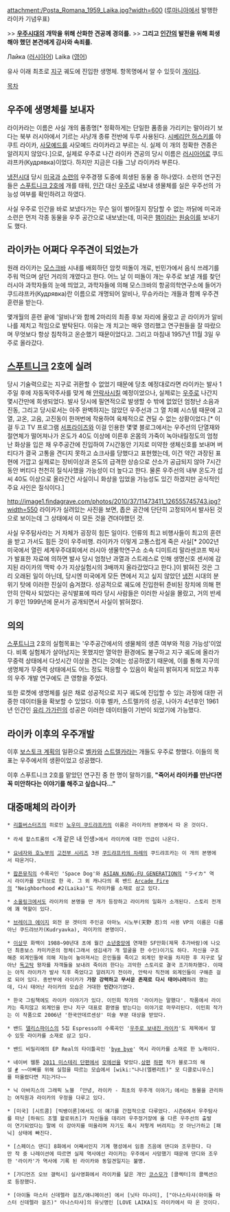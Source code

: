 attachment:/Posta_Romana_1959_Laika.jpg?width=600
([[루마니아]]에서 발행한 라이카 기념우표)

>> '''[[우주]]시대의 개막을 위해 산화한 견공께 경의를.'''
>> '''그리고 [[인간]]의 발전을 위해 희생해야 했던 본견에게 감사와 속죄를.'''

Лайка ([[러시아어]])
Laika ([[영어]])

유사 이래 최초로 [[지구]] 궤도에 진입한 생명체. 항목명에서 알 수 있듯이 [[개]]이다.

[[목차]]
== 우주에 생명체를 보내자 ==
라이카라는 이름은 사실 개의 품종명[* 정확하게는 단일한 품종을 가리키는 말이라기 보다는 북부 러시아에서 기르는 사냥개 종류 전반에 두루 사용된다. [[시베리안 허스키]]를 야쿠트 라이카, [[사모예드]]를 사모예드 라이카라고 부르는 식. 실제 이 개의 정확한 견종은 알려지지 않았다.]으로, 실제로 우주로 나간 라이카 견공의 당시 이름은 [[러시아어]]로 쿠드랴프카(Кудрявка)이었다. 하지만 지금은 다들 그냥 라이카라 부른다.

[[냉전]]시대 당시 [[미국]]과 [[소련]]의 우주경쟁 도중에 희생된 동물 중 하나였다. 소련의 연구진들은 [[스푸트니크 2호]]에 개를 태워, [[인간]] 대신 [[우주]]로 내보내 생물체를 실은 우주선의 가능성 여부를 확인하려고 하였다.

사실 우주로 인간을 바로 보냈다가는 무슨 일이 벌어질지 장담할 수 없는 까닭에 미국과 소련은 먼저 각종 동물을 우주 공간으로 내보냈는데, 미국은 [[햄]]이라는 [[원숭이]]를 보내기도 했다.
== 라이카는 어쩌다 우주견이 되었는가 ==
원래 라이카는 [[모스크바]] 시내를 배회하던 암컷 떠돌이 개로, 빈민가에서 음식 쓰레기를 주워 먹으며 살던 거리의 개였다고 한다. 어느 날 이 떠돌이 개는 우주로 보낼 개를 찾던 러시아 과학자들의 눈에 띄었고, 과학자들에 의해 모스크바의 항공의학연구소에 들어가 쿠드랴프카(Кудрявка)란 이름으로 개명되어 알비나, 무슈카라는 개들과 함께 우주견 훈련을 받는다. 

몇개월의 훈련 끝에 '알비나'와 함께 2마리의 최종 후보 자리에 올랐고 곧 라이카가 알비나를 제치고 적임으로 발탁된다. 이유는 개 치고는 매우 영리했고 연구원들을 잘 따랐으며 무엇보다 항상 침착하고 온순했기 때문이었다고. 그리고 마침내 1957년 11월 3일 우주로 올라갔다.
== [[스푸트니크]] 2호에 실려 ==
당시 기술력으로는 지구로 귀환할 수 없었기 때문에 당초 예정대로라면 라이카는 발사 1주일 후에 자동독약주사를 맞게 해 [[안락사]]시킬 예정이었으나, 실제로는 [[우주]]로 나간지 몇시간만에 희생되었다. 발사 당시에 필연적으로 발생할 수 밖에 없었던 엄청난 소음과 진동, 그리고 당시로서는 아주 완벽하지는 않았던 우주선과 그 열 차폐 시스템 때문에 고열, 고온, 고음, 고진동이 한꺼번에 작용하여 육체적으로 견딜 수 없는 상황이었다.[* 이걸 두고 TV 프로그램 [[서프라이즈]]와 이걸 인용한 몇몇 블로그에서는 우주선의 단열재와 절연체가 떨어져나가 온도가 40도 이상에 이른후 온몸의 가죽이 녹아내릴정도의 엄청난 화상을 입은 채 우주공간에 진입하여 7시간동안 기지로 미약한 생체신호를 보내며 버티다가 결국 고통을 견디지 못하고 쇼크사를 당했다고 표현했는데, 이건 약간 과장된 표현에 가깝고 실제로는 장비이상과 온도의 급격한 상승으로 산소가 공급되지 않아 7시간동안 버티다 천천히 질식사했을 가능성이 더 높다고 한다. 물론 우주선의 내부 온도가 섭씨 40도 이상으로 올라간건 사실이니 화상을 입었을 가능성도 있긴 하겠지만 공식적인 주요 사인은 질식이다.]

http://image1.findagrave.com/photos/2010/37/11473411_126555745743.jpg?width=550
라이카가 실려있는 사진을 보면, 좁은 공간에 단단히 고정되어서 발사된 것으로 보이는데 그 상태에서 이 모든 것을 견뎌야했던 것.

사실 우주탐사라는 거 자체가 굉장히 힘든 일이다. 인류의 최고 비행사들이 최고의 훈련을 받고 가서도 힘든 것이 우주비행. 라이카가 이렇게 고통스럽게 죽은 사실[* 2002년 미국에서 열린 세계우주대회에서 러시아 생물학연구소 소속 디미트리 말라센코프 박사가 발표한 자료에 의하면 발사 당시 엄청난 과열과 스트레스로 인해 생명신호 센서에 감지된 라이카의 맥박 수가 지상실험시의 3배까지 올라갔었다고 한다.]이 밝혀진 것은 그리 오래된 일이 아닌데, 당시엔 미국에게 모든 면에서 지고 싶지 않았던 [[냉전]] 시대의 분위기 탓에 이러한 진실이 숨겨졌다. 성공적으로 궤도에 진입한뒤 준비된 장치에 의해 편안히 안락사 되었다는 공식발표에 따라 당시 사람들은 이러한 사실을 몰랐고, 거의 반세기 후인 1999년에 문서가 공개되면서 사실이 밝혀졌다.
== 의의 ==
[[스푸트니크]] 2호의 실험목표는 '우주공간에서의 생물체의 생존 여부와 적응 가능성'이었다. 비록 실험체가 살아남지는 못했지만 열악한 환경에도 불구하고 지구 궤도에 올라가 무중력 상태에서 다섯시간 이상을 견디는 것에는 성공하였기 때문에, 이를 통해 지구의 생명체가 무중력 상태에서도 어느 정도 적응할 수 있음이 확실히 밝혀지게 되었고 차후의 우주 개발 연구에도 큰 영향을 주었다.

또한 로켓에 생명체를 실은 채로 성공적으로 지구 궤도에 진입할 수 있는 과정에 대한 귀중한 데이터들을 확보할 수 있었다. 이후 벨카, 스트렐카의 성공, 나아가 4년후인 1961년 인간인 [[유리 가가린]]의 성공은 이러한 데이터들이 기반이 되었기에 가능했다.

== 라이카 이후의 우주개발 ==
이후 [[보스토크 계획]]의 일환으로 [[벨카]]와 [[스트렐카]]라는 개들도 우주로 향했다. 이들의 목표는 우주에서의 생환이었고 성공했다.

이후 스푸트니크 2호를 맡았던 연구진 중 한 명이 말하기를,
'''"죽어서 라이카를 만난다면 꼭 미안하다는 이야기를 해주고 싶습니다..."'''
== 대중매체의 라이카 ==
 * [[리틀버스터즈]]의 히로인 [[노우미 쿠드랴프카]]의 이름은 라이카의 본명에서 따 온 것이다. 

 * 라세 할스트롬의 <개 같은 내 인생>에서 라이카에 대한 언급이 나온다. 

 * [[요네자와 호노부]]의 [[고전부 시리즈]] 3권 [[쿠드랴프카의 차례]]의 쿠드랴프카는 이 개의 본명에서 따온거다.

 * [[팝픈뮤직]]의 수록곡인 'Space Dog'와 [[ASIAN KUNG-FU GENERATION]]의 "ライカ" 역시 라이카를 모티브로 한 곡. 그 외 캐나다의 록 밴드 [[Arcade Fire]]의 "Neighborhood #2(Laika)"도 라이카를 소재로 삼고 있다. 

 * [[소울링크]]에서도 라이카의 본명을 딴 개가 등장하고 라이카의 일화가 소개된다. 스토리 전개에 꽤 역할이 있다.

 * [[브레이크 에이지]] 외전 문 겟터의 주인공 아마노 시노부(天野 忍)의 사용 VP의 이름은 다름아닌 쿠드랴브카(Kudryavka), 라이카의 본명이다.

 * [[이상무]] 화백이 1988~90년대 초에 월간 [[소년중앙]]에 연재한 SF만화(제목 추가바람)에 나오던 최종보스 카미카온의 정체(그래서 생김새가 개 얼굴을 한 수인)이기도 하다. 자신을 구조해준 외계인들에 의해 지능이 높아져서는 은인들을 죽이고 외계인 왕국을 차지한 후 지구로 달아난 [[독고탁]] 왕자를 자객들을 보내려 죽이려 한다는 괴악한 스토리로 결국 조기하차했다. 이때는 아직 라이카가 발사 직후 죽었다고 알려지기 전이라, 안락사 직전에 외계인들이 구해준 걸로 되어 있다. 종반부에 라이카가 '''가장 강력하고 무서운 존재로 다시 태어나려'''하려 했는데, 다시 태어난 라이카의 모습은 거대한 '''인간'''아기였다.

 * 한국 그림책에도 라이카 이야기가 있다. 이민희 작가의 '라이카는 말했다'. 작품에서 라이카는 죽지않고 외계인을 만나 지구 대표로 환영을 받는다는 이야기로 마무리된다. 이민희 작가는 이 작품으로 2006년 '한국안데르센상' 미술 부분 대상을 받았다.

 * 밴드 [[델리스파이스]]의 5집 Espresso의 수록곡인 '[http://youtu.be/0WgHCT7JZls 우주로 보내진 라이카]'도 제목에서 알수 있듯 라이카를 소재로 삼고 있다.

 * 밴드 비밀리에의 EP Real의 타이틀곡인 '[http://www.youtube.com/watch?v=9-EDYCSYK0A bye bye]' 역시 라이카를 소재로 한 노래이다.

 * 네이버 웹툰 [[2011 미스테리 단편]]에서 [[모에선]]을 맞았다.[http://comic.naver.com/webtoon/detail.nhn?titleId=350217&no=9&weekday=sat 상편] [http://comic.naver.com/webtoon/detail.nhn?titleId=350217&no=10&weekday=sat 하편] 작가 블로그의 해설 [http://blog.naver.com/kimssoa/150114922365 #] ~~아빠를 위해 실험을 따르는 모습에서 [wiki:"나나(엘펜리트)" 모 디클로니우스]를 떠올렸다면 지는거다~~

 * 닉 아바지스의 그래픽 노블 「안녕, 라이카 - 최초의 우주개 이야기」에서는 동물을 관리하는 여직원과 라이카의 우정을 다루고 있다.

 * [미국] [시트콤] [빅뱅이론]에서도 이 얘기를 간접적으로 다루었다. 시즌6에서 우주탐사를 떠난 [하워드 조엘 왈로위츠]가 자신들을 데리러 우주정거장에 올 다른 우주선의 출발이 연기되었다는 말에 이 강아지를 떠올리며 자기도 혹시 저렇게 버려지는 것 아닌가하고 [패닉] 상태에 빠진다.

 * [스페이스 댄디] 8화에서 어째서인지 기계 행성에서 임종 즈음에 댄디와 조우한다. 다만 작 중 나레이션에 따르면 실제 역사에선 라이카는 우주에서 사망했기 때문에 댄디와 조우한 '라이카'가 역사에 기록 된 라이카와 동일견일지는 불명.

 * [가디언즈 오브 갤럭시] 실사영화에서 라이카를 닮은 개인 [[코스모]]가 [콜렉터]의 콜렉션으로 등장했다.

 * [아이돌 마스터 신데렐라 걸즈/애니메이션] 에서 [닛타 미나미], ["아나스타샤(아이돌 마스터 신데렐라 걸즈)" 아나스타샤]의 유닛명인 [LOVE LAIKA]도 라이카에서 따 온 것이다.
